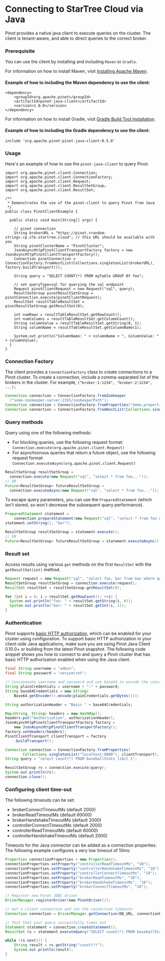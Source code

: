 # Connecting to StarTree Cloud via Java


Pinot provides a native java client to execute queries on the cluster. The client is tenant-aware, and able to direct queries to the correct broker.

### Prerequisite

You can use the client by installing and including `Maven` or `Gradle`.

For information on how to install Maven, visit [Installing Apache Maven](https://maven.apache.org/install.html).

#### Example of how to including the Maven dependency to use the client:
```
<dependency>
    <groupId>org.apache.pinot</groupId>
    <artifactId>pinot-java-client</artifactId>
    <version>1.0.0</version>
</dependency>
```
For information on how to install Gradle, visit [Gradle Build Tool Installation](https://gradle.org/install/).

#### Example of how to including the  Gradle dependency to use the client:
```
include 'org.apache.pinot:pinot-java-client:0.5.0'
```

### Usage

Here's an example of how to use the `pinot-java-client` to query Pinot.

```
import org.apache.pinot.client.Connection;
import org.apache.pinot.client.ConnectionFactory;
import org.apache.pinot.client.Request;
import org.apache.pinot.client.ResultSetGroup;
import org.apache.pinot.client.ResultSet;

/**
 * Demonstrates the use of the pinot-client to query Pinot from Java
 */
public class PinotClientExample {

  public static void main(String[] args) {

    // pinot connection
    String brokerURL = "https://pinot.<random-string>.cp.s7e.startree.cloud"; // this URL should be available with you
    String pinotClusterName = "PinotCluster";
    JsonAsyncHttpPinotClientTransportFactory factory = new JsonAsyncHttpPinotClientTransportFactory();
    Connection pinotConnection = ConnectionFactory.fromHostList(Collections.singletonList(brokerURL), factory.buildTransport());

    String query = "SELECT COUNT(*) FROM myTable GROUP BY foo";

    // set queryType=sql for querying the sql endpoint
    Request pinotClientRequest = new Request("sql", query);
    ResultSetGroup pinotResultSetGroup = pinotConnection.execute(pinotClientRequest);
    ResultSet resultTableResultSet = pinotResultSetGroup.getResultSet(0);

    int numRows = resultTableResultSet.getRowCount();
    int numColumns = resultTableResultSet.getColumnCount();
    String columnValue = resultTableResultSet.getString(0, 1);
    String columnName = resultTableResultSet.getColumnName(1);

    System.out.println("ColumnName: " + columnName + ", ColumnValue: " + columnValue);
  }
}
```
### Connection Factory

The client provides a `ConnectionFactory` class to create connections to a Pinot cluster. To create a connection, include a comma-separated list of the brokers in the cluster. For example,  `("broker-1:1234", "broker-2:1234", ...);`

```java
Connection connection = ConnectionFactory.fromZookeeper
  ("some-zookeeper-server:2191/zookeeperPath");
Connection connection = ConnectionFactory.fromProperties("demo.properties");
Connection connection = ConnectionFactory.fromHostList(Collections.singletonList("https://pinot.<random-string>.cp.s7e.startree.cloud"), factory.buildTransport());
```

### Query methods

Query using one of the following methods:

* For blocking queries, use the following request format: `Connection.execute(org.apache.pinot.client.Request)`
* For asynchronous queries that return a future object, use the following request format: `Connection.executeAsync(org.apache.pinot.client.Request)`

```java
ResultSetGroup resultSetGroup =
  connection.execute(new Request("sql", "select * from foo..."));
// OR
Future<ResultSetGroup> futureResultSetGroup =
  connection.executeAsync(new Request("sql", "select * from foo..."));
```

To escape query parameters, you can use the `PreparedStatement` (which isn't stored, so won't decrease the subsequent query performance).

```java
PreparedStatement statement =
    connection.prepareStatement(new Request("sql", "select * from foo where a = ?"));
statement.setString(1, "bar");

ResultSetGroup resultSetGroup = statement.execute();
// OR
Future<ResultSetGroup> futureResultSetGroup = statement.executeAsync();
```

### Result set

Access results using various `get` methods on the first `ResultSet` with the `getResultSet(int)` method.

```java
Request request = new Request("sql", "select foo, bar from baz where quux = 'quuux'");
ResultSetGroup resultSetGroup = connection.execute(request);
ResultSet resultSet = resultSetGroup.getResultSet(0);

for (int i = 0; i < resultSet.getRowCount(); ++i) {
  System.out.println("foo: " + resultSet.getString(i, 0));
  System.out.println("bar: " + resultSet.getInt(i, 1));
}
```

### Authentication

Pinot supports [basic HTTP authorization](https://docs.pinot.apache.org/operators/tutorials/authentication), which can be enabled for your
cluster using configuration. To support basic HTTP authorization in your client-side Java applications, make sure you are using
Pinot Java Client 0.10.0+ or building from the latest Pinot snapshot.
The following code snippet shows you how to connect to and query a Pinot cluster that has basic HTTP authorization enabled when using the Java client.

```java
final String username = "admin";
final String password = "verysecret";

// Concatenate username and password and use base64 to encode the concatenated string
String plainCredentials = username + ":" + password;
String base64Credentials = new String(
    Base64.getEncoder().encode(plainCredentials.getBytes()));

String authorizationHeader = "Basic " + base64Credentials;

Map<String, String> headers = new HashMap();
headers.put("Authorization", authorizationHeader);
JsonAsyncHttpPinotClientTransportFactory factory =
    new JsonAsyncHttpPinotClientTransportFactory();
factory.setHeaders(headers);
PinotClientTransport clientTransport = factory
    .buildTransport();

Connection connection = ConnectionFactory.fromProperties(
        Collections.singletonList("localhost:8000"), clientTransport);
String query = "select count(*) FROM baseballStats limit 1";

ResultSetGroup rs = connection.execute(query);
System.out.println(rs);
connection.close();
```

### Configuring client time-out

The following timeouts can be set:

* brokerConnectTimeoutMs (default 2000)
* brokerReadTimeoutMs (default 60000)
* brokerHandshakeTimeoutMs (default 2000)
* controllerConnectTimeoutMs (default 2000)
* controllerReadTimeoutMs (default 60000)
* controllerHandshakeTimeoutMs (default 2000)

Timeouts for the Java connector can be added as a connection properties. The following example configures a very low timeout of 10ms:

```java
Properties connectionProperties = new Properties();
connectionProperties.setProperty("controllerReadTimeoutMs", "10");
connectionProperties.setProperty("controllerHandshakeTimeoutMs", "10");
connectionProperties.setProperty("controllerConnectTimeoutMs", "10");
connectionProperties.setProperty("brokerReadTimeoutMs", "10");
connectionProperties.setProperty("brokerHandshakeTimeoutMs", "10");
connectionProperties.setProperty("brokerConnectTimeoutMs", "10");

// Register new Pinot JDBC driver
DriverManager.registerDriver(new PinotDriver());

// Get a client connection and set the connection timeouts
Connection connection = DriverManager.getConnection(DB_URL, connectionProperties);

// Test that your query successfully times out
Statement statement = connection.createStatement();
ResultSet rs = statement.executeQuery("SELECT count(*) FROM baseballStats LIMIT 1;");

while (rs.next()) {
    String result = rs.getString("count(*)");
    System.out.println(result);
}
```
